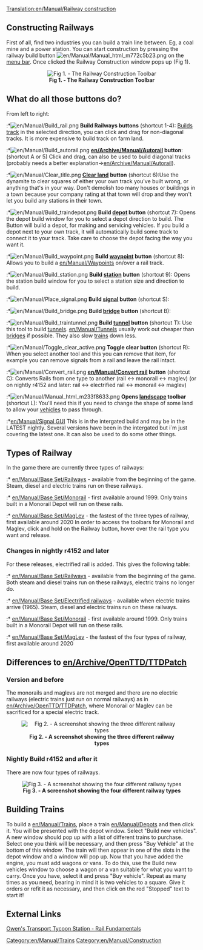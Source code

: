[[Translation:en/Manual/Railway construction]]
[[Category:en/Manual/Trains]]
[[Category:en/Manual/Construction]]

==Constructing Railways==
First of all, find two industries you can build a train line between. Eg, a coal mine and a power station. You can start construction by pressing the railway build button [[File:en/Manual/Manual html m772c5b23.png]] on the [[en/Manual/Game interface|menu bar]]. Once clicked the Railway Construction window pops up (Fig 1).

<center>[[File:en/Manual/Railroad Construction.png|center|frame|'''Fig 1. - The Railway Construction Toolbar''']]
</center>

==What do all those buttons do?==
From left to right:
:*[[File:en/Manual/Build rail.png]] '''Build Railways buttons''' (shortcut 1-4): [[en/Manual/Building tracks|Builds track]] in the selected direction, you can click and drag for non-diagonal tracks. It is more expensive to build track on farm land.
:*[[File:en/Manual/Build autorail.png]] '''[[en/Archive/Manual/Autorail]] button''': (shortcut A or 5) Click and drag, can also be used to build diagonal tracks (probably needs a better explanation->[[en/Archive/Manual/Autorail]]).
:*[[File:en/Manual/Clear title.png]] '''[[en/Manual/Landscaping|Clear land]] button''' (shortcut 6):Use the dynamite to clear squares of either your own track you've built wrong, or anything that's in your way. Don't demolish too many houses or buildings in a town because your company rating at that town will drop and they won't let you build any stations in their town.
:*[[File:en/Manual/Build traindepot.png]] '''Build [[en/Manual/Depots|depot]] button''' (shortcut 7): Opens the depot build window for you to select a depot direction to build. The Button will build a depot, for making and servicing vehicles. If you build a depot next to your own track, it will automatically build some track to connect it to your track. Take care to choose the depot facing the way you want it.
:*[[File:en/Manual/Build waypoint.png]] '''Build [[en/Manual/Waypoints|waypoint]] button''' (shortcut 8): Allows you to build a [[en/Manual/Waypoints]] on/over a rail track.
:*[[File:en/Manual/Build station.png]] '''Build [[en/Manual/Stations|station]] button''' (shortcut 9): Opens the station build window for you to select a station size and direction to build.
:*[[File:en/Manual/Place signal.png]] '''Build [[en/Manual/Signals|signal]] button''' (shortcut S):
:*[[File:en/Manual/Build bridge.png]] '''Build [[en/Manual/Bridges|bridge]] button''' (shortcut B):
:*[[File:en/Manual/Build traintunnel.png]] '''Build [[en/Manual/Tunnels|tunnel]] button''' (shortcut T): Use this tool to build [[en/Manual/Tunnels|tunnels]]. [[en/Manual/Tunnels]] usually work out cheaper than [[en/Manual/Bridges|bridges]] if possible. They also slow [[en/Manual/Trains|trains]] down less.
:*[[File:en/Manual/Toggle clear active.png]] '''Toggle clear button''' (shortcut R): When you select another tool and this you can remove that item, for example you can remove signals from a rail and leave the rail intact.
:*[[File:en/Manual/Convert rail.png]] '''[[en/Manual/Convert rail]] button''' (shortcut C): Converts Rails from one type to another (rail <-> monorail <-> maglev) (or on nightly r4152 and later: rail <-> electrified rail <-> monorail <-> maglev)
:*[[File:en/Manual/Manual html m233f8633.png]] '''Opens [[en/Manual/Landscaping|landscape]] toolbar''' (shortcut L): You'll need this if you need to change the shape of some land to allow your [[en/Manual/Vehicles|vehicles]] to pass through.
:*[[en/Manual/Signal GUI]]
This is in the intergated build and may be in the LATEST nightly.
Several versions have been in the intergated but i`m just covering the latest one. It can also be used to do some other things.

==Types of Railway==
In the game there are currently three types of railways: 
:* [[en/Manual/Base Set/Railways]] - available from the beginning of the game. Steam, diesel and electric trains run on these railways.
:* [[en/Manual/Base Set/Monorail]] - first available around 1999. Only trains built in a Monorail Depot will run on these rails.
:* [[en/Manual/Base Set/MagLev]] - the fastest of the three types of railway, first available around 2020
In order to access the toolbars for Monorail and Maglev, click and hold on the Railway button, hover over the rail type you want and release.

===Changes in nightly r4152 and later===
For these releases, electrified rail is added. This gives the following table:
:* [[en/Manual/Base Set/Railways]] - available from the beginning of the game. Both steam and diesel trains run on these railways, electric trains no longer do.
:* [[en/Manual/Base Set/Electrified railways]] - available when electric trains arrive (1965). Steam, diesel and electric trains run on these railways.
:* [[en/Manual/Base Set/Monorail]] - first available around 1999. Only trains built in a Monorail Depot will run on these rails.
:* [[en/Manual/Base Set/MagLev]] - the fastest of the four types of railway, first available around 2020

==Differences to [[en/Archive/OpenTTD/TTDPatch]]==
===Version {{en/Version}} and before===
The monorails and maglevs are not merged and there are no electric railways (electric trains just run on normal railways) as in [[en/Archive/OpenTTD/TTDPatch]], where Monorail or Maglev can be sacrificed for a special electric track.

<center>[[File:en/Types of railway.png|center|frame|'''Fig 2. - A screenshot showing the three different railway types''']]</center>

===Nightly Build r4152 and after it===
There are now four types of railways.

<center>[[File:en/Manual/4 Types of railway.png|center|frame|'''Fig 3. - A screenshot showing the four different railway types''']]</center>

==Building Trains==
To build a [[en/Manual/Trains]], place a train [[en/Manual/Depots]] and then click it. You will be presented with the depot window. Select "Build new vehicles". A new window should pop up with a list of different trains to purchase. Select one you think will be necessary, and then press "Buy Vehicle" at the bottom of this window. The train will then appear in one of the slots in the depot window and a window will pop up. Now that you have added the engine, you must add wagons or vans. To do this, use the Build new vehicles window to choose a wagon or a van suitable for what you want to carry. Once you have, select it and press "Buy vehicle". Repeat as many times as you need, bearing in mind it is two vehicles to a square. Give it orders or refit it as necessary, and then click on the red "Stopped" text to start it!

==External Links==
[http://www.transporttycoon.net/rail Owen's Transport Tycoon Station - Rail Fundamentals]